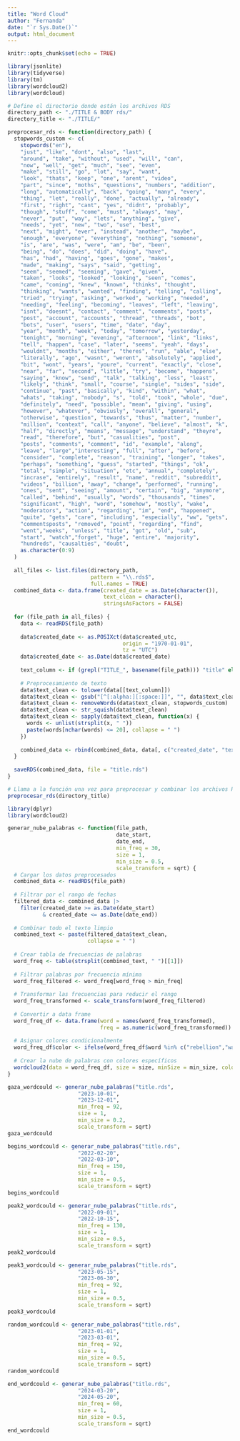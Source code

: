 ---
title: "Word Cloud"
author: "Fernanda"
date: "`r Sys.Date()`"
output: html_document
---

```{r setup, include=FALSE}
knitr::opts_chunk$set(echo = TRUE)
```

```{r}
library(jsonlite)
library(tidyverse)
library(tm)
library(wordcloud2)
library(wordcloud)
```

```{r}
# Define el directorio donde están los archivos RDS
directory_path <- "./TITLE & BODY rds/"
directory_title <- "./TITLE/"
```

```{r}
preprocesar_rds <- function(directory_path) {
  stopwords_custom <- c(
    stopwords("en"),
    "just", "like", "dont", "also", "last", 
    "around", "take", "without", "used", "will", "can", 
    "now", "well", "get", "much", "see", "even", 
    "make", "still", "go", "lot", "say", "want", 
    "look", "thats", "keep", "one", "arent", "video", 
    "part", "since", "moths", "questions", "numbers", "addition",
    "long", "automatically", "back", "going", "many", "every",
    "thing", "let", "really", "done", "actually", "already", 
    "first", "right", "cant", "yes", "didnt", "probably", 
    "though", "stuff", "come", "must", "always", "may", 
    "never", "put", "way", "lets", "anything", "give", 
    "needs", "yet", "new", "two", "use", "best", 
    "next", "might", "ever", "instead", "another", "maybe", 
    "enough", "everyone", "everything", "nothing", "someone",
    "is", "are", "was", "were", "am", "be", "been", 
    "being", "do", "does", "did", "doing", "have", 
    "has", "had", "having", "goes", "gone", "makes", 
    "made", "making", "says", "said", "getting", 
    "seem", "seemed", "seeming", "gave", "given", 
    "taken", "looks", "looked", "looking", "seen", "comes", 
    "came", "coming", "knew", "known", "thinks", "thought",
    "thinking", "wants", "wanted", "finding", "telling", "calling",
    "tried", "trying", "asking", "worked", "working", "needed",
    "needing", "feeling", "becoming", "leaves", "left", "leaving", 
    "isnt", "doesnt", "contact", "comment", "comments", "posts",
    "post", "account", "accounts", "thread", "threads", "bot", 
    "bots", "user", "users", "time", "date", "day", 
    "year", "month", "week", "today", "tomorrow", "yesterday",
    "tonight", "morning", "evening", "afternoon", "link", "links",
    "tell", "happen", "case", "later", "seems", "yeah", "days",
    "wouldnt", "months", "either", "theres", "run", "able", "else",
    "literally", "ago", "wasnt", "werent", "absolutely", "applied",
    "bit", "wont", "years", "youre", "current", "exactly", "close",
    "near", "far", "second", "little", "try", "become", "happens",
    "saying", "know", "send", "talk", "talking", "less", "least",
    "likely", "think", "small", "course", "single", "sides", "side",
    "continue", "past", "basically", "kind", "within", "what",
    "whats", "taking", "nobody", "s", "told", "took", "whole", "due",
    "definitely", "need", "possible", "mean", "giving", "using",
    "however", "whatever", "obviusly", "overall", "general",
    "otherwise", "question", "towards", "thus", "matter", "number",
    "million", "context", "call", "anyone", "believe", "almost", "k",
    "half", "directly", "means", "message", "understand", "theyre",
    "read", "therefore", "but", "casualities", "post", 
    "posts", "comments", "comment", "id", "example", "along", 
    "leave", "large","interesting", "full", "after", "before",
    "consider", "complete", "reason", "training", "longer", "takes",
    "perhaps", "something", "guess", "started", "things", "ok",
    "total", "simple", "situation", "etc", "annual", "completely",
    "incrase", "entirely", "result", "name", "reddit", "subreddit",
    "videos", "billion", "away", "change", "performed", "running",
    "ones", "sent", "seeing", "amount", "certain", "big", "anymore",
    "called", "behind", "usually", "words", "thousands", "times",
    "significant", "high", "word", "somehow", "mostly", "wake",
    "moderators", "action", "regarding", "im", "end", "happened",
    "quite", "gets", "care", "including", "especially", "ww", "gets",
    "commentsposts", "removed", "point", "regarding", "find", 
    "went","weeks", "unless", "title", "got", "old", "sub", 
    "start", "watch","forget", "huge", "entire", "majority",
    "hundreds", "causalties", "doubt",   
    as.character(0:9)
  )
  
  all_files <- list.files(directory_path, 
                          pattern = "\\.rds$", 
                          full.names = TRUE)
  combined_data <- data.frame(created_date = as.Date(character()), 
                              text_clean = character(), 
                              stringsAsFactors = FALSE)
  
  for (file_path in all_files) {
    data <- readRDS(file_path)
    
    data$created_date <- as.POSIXct(data$created_utc, 
                                    origin = "1970-01-01", 
                                    tz = "UTC")
    data$created_date <- as.Date(data$created_date)
    
    text_column <- if (grepl("TITLE_", basename(file_path))) "title" else "body"
    
    # Preprocesamiento de texto
    data$text_clean <- tolower(data[[text_column]])
    data$text_clean <- gsub("[^[:alpha:][:space:]]", "", data$text_clean)
    data$text_clean <- removeWords(data$text_clean, stopwords_custom)
    data$text_clean <- str_squish(data$text_clean)
    data$text_clean <- sapply(data$text_clean, function(x) {
      words <- unlist(strsplit(x, " "))
      paste(words[nchar(words) <= 20], collapse = " ")
    })
    
    combined_data <- rbind(combined_data, data[, c("created_date", "text_clean")])
  }
  
  saveRDS(combined_data, file = "title.rds")
}

# Llama a la función una vez para preprocesar y combinar los archivos RDS
preprocesar_rds(directory_title)
```

```{r}
library(dplyr)
library(wordcloud2)

generar_nube_palabras <- function(file_path, 
                                  date_start, 
                                  date_end, 
                                  min_freq = 30, 
                                  size = 1, 
                                  min_size = 0.5, 
                                  scale_transform = sqrt) {
  # Cargar los datos preprocesados
  combined_data <- readRDS(file_path)
  
  # Filtrar por el rango de fechas
  filtered_data <- combined_data |> 
    filter(created_date >= as.Date(date_start) 
           & created_date <= as.Date(date_end))
  
  # Combinar todo el texto limpio
  combined_text <- paste(filtered_data$text_clean, 
                         collapse = " ")
  
  # Crear tabla de frecuencias de palabras
  word_freq <- table(strsplit(combined_text, " ")[[1]])
  
  # Filtrar palabras por frecuencia mínima
  word_freq_filtered <- word_freq[word_freq > min_freq]
  
  # Transformar las frecuencias para reducir el rango
  word_freq_transformed <- scale_transform(word_freq_filtered)
  
  # Convertir a data frame
  word_freq_df <- data.frame(word = names(word_freq_transformed), 
                             freq = as.numeric(word_freq_transformed))
  
  # Asignar colores condicionalmente
  word_freq_df$color <- ifelse(word_freq_df$word %in% c("rebellion","wagner", "yevgeny", "prigozhin", "treason", "kremlin", "moscow", "chef", "bakhmut"), "red", "black")
  
  # Crear la nube de palabras con colores específicos
  wordcloud2(data = word_freq_df, size = size, minSize = min_size, color = word_freq_df$color)
}

```

```{r}
gaza_wordcould <- generar_nube_palabras("title.rds", 
                      "2023-10-01", 
                      "2023-12-01", 
                      min_freq = 92, 
                      size = 1, 
                      min_size = 0.2,
                      scale_transform = sqrt)
gaza_wordcould
```

```{r}
begins_wordcould <- generar_nube_palabras("title.rds", 
                      "2022-02-20", 
                      "2022-03-10", 
                      min_freq = 150, 
                      size = 1, 
                      min_size = 0.5,
                      scale_transform = sqrt)
begins_wordcould
```

```{r}
peak2_wordcould <- generar_nube_palabras("title.rds", 
                      "2022-09-01", 
                      "2022-10-15", 
                      min_freq = 130, 
                      size = 1, 
                      min_size = 0.5,
                      scale_transform = sqrt)
peak2_wordcould
```

```{r}
peak3_wordcould <- generar_nube_palabras("title.rds", 
                      "2023-05-15", 
                      "2023-06-30", 
                      min_freq = 92, 
                      size = 1, 
                      min_size = 0.5,
                      scale_transform = sqrt)
peak3_wordcould
```

```{r}
random_wordcould <- generar_nube_palabras("title.rds", 
                      "2023-01-01", 
                      "2023-03-01", 
                      min_freq = 92, 
                      size = 1, 
                      min_size = 0.5,
                      scale_transform = sqrt)
random_wordcould
```

```{r}
end_wordcould <- generar_nube_palabras("title.rds", 
                      "2024-03-20", 
                      "2024-05-20", 
                      min_freq = 60, 
                      size = 1, 
                      min_size = 0.5,
                      scale_transform = sqrt)
end_wordcould
```
